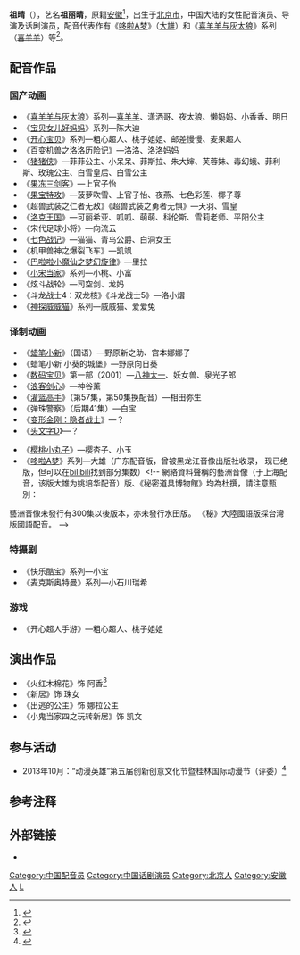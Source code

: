 {{配音員
|名字= 祖晴
|圖像= 
|尺寸= 
|說明= 
|本名= 
|羅馬拼音= Zu Li Qing
|英文名= 
|暱稱= 
|藝名= 祖丽晴
|出生地= {{CHN}}[[北京市|北京市]]
|出身地= 
|國籍= {{PRC}}
|籍貫= [[安徽省|安徽省]]
|生年= 1988
|生月= 5
|生日= 31
|歿年= 
|歿月= 
|歿日= 
|血型= 
|教育程度= 
|宗教信仰= 
|所屬= 
|配演語言= [[汉语|汉语]]（[[普通话|普通话]]、[[北京话|北京话]]）
|配偶= 
|任職紀錄= 
|出道作= 
|代表作= [[野比大雄|野比大雄]]《[[哆啦A夢|哆啦A夢]]》<br>[[喜羊羊|喜羊羊]]《[[喜羊羊與灰太狼|喜羊羊與灰太狼]]》
|網站= 
|其他= 
}}

'''祖晴'''（{{bd|1988年|5月31日|catIdx=Z祖}}），艺名'''祖丽晴'''，原籍[[安徽|安徽]]<ref name=huangweiminghuigui>{{cite news|title=喜羊羊配音演员祖晴：反串配男声，就是想突破自己|url=http://www.22dm.com/news/2017-2-8/851.html|accessdate=2019-04-27|newspaper=新华网|date=2017-02-08|archive-url=https://web.archive.org/web/20190427162006/http://www.22dm.com/news/2017-2-8/851.html|archive-date=2019-04-27|dead-url=yes}}</ref>，出生于[[北京市|北京市]]，中国大陆的女性配音演员、导演及话剧演员，配音代表作有《[[哆啦A梦|哆啦A梦]]》（[[大雄|大雄]]）和《[[喜羊羊与灰太狼|喜羊羊与灰太狼]]》系列（[[喜羊羊|喜羊羊]]）等<ref>{{Cite web |url=http://www.youku.com/star_page/uid_UMTQ4ODc5Mg==.html |title=祖丽晴简介 |access-date=2014-01-31 |archive-date=2019-09-01 |archive-url=https://web.archive.org/web/20190901235835/http://www.youku.com/star_page/uid_UMTQ4ODc5Mg==.html |dead-url=no }}</ref>。

==配音作品==

=== 国产动画 ===
*《[[喜羊羊与灰太狼|喜羊羊与灰太狼]]》系列—[[喜羊羊|喜羊羊]]、潇洒哥、夜太狼、懒妈妈、小香香、明日
*《[[宝贝女儿好妈妈|宝贝女儿好妈妈]]》系列—陈大迪
*《[[开心宝贝|开心宝贝]]》系列—粗心超人、桃子姐姐、邮差慢慢、麦果超人
*《百变机兽之洛洛历险记》—洛洛、洛洛妈妈
*《[[猪猪侠|猪猪侠]]》—菲菲公主、小呆呆、菲斯拉、朱大婶、芙蓉妹、毒幻蛾、菲利斯、玫瑰公主、白雪皇后、白雪公主
*《[[果冻三剑客|果冻三剑客]]》—上官子怡
*《[[果宝特攻|果宝特攻]]》—菠萝吹雪、上官子怡、夜燕、七色彩莲、椰子尊
*《超兽武装之仁者无敌》《超兽武装之勇者无惧》—天羽、雪皇
*《[[洛克王国|洛克王国]]》—可丽希亚、呱呱、萌萌、科伦斯、雪莉老师、平阳公主
*《宋代足球小将》—向流云
*《[[七色战记|七色战记]]》—猫猫、青鸟公爵、白洞女王
*《机甲兽神之爆裂飞车》—凯飒
*《[[巴啦啦小魔仙之梦幻旋律|巴啦啦小魔仙之梦幻旋律]]》—里拉
*《[[小宋当家|小宋当家]]》系列—小桃、小富
*《炫斗战轮》—司空剑、龙妈
*《斗龙战士4：双龙核》《斗龙战士5》—洛小熠
*《[[神探威威猫|神探威威猫]]》系列—威威猫、爱爱兔

=== 译制动画 ===

* 《[[蜡笔小新|蜡笔小新]]》（国语）—野原新之助、宫本娜娜子
* 《蜡笔小新 小葵的城堡》—野原向日葵
* 《[[數碼寶貝大冒險|数码宝贝]]》第一部（2001）—[[八神太一|八神太一]]、妖女兽、泉光子郎
* 《[[浪客剑心|浪客剑心]]》—神谷薰
* 《[[灌篮高手|灌篮高手]]》（第57集，第50集换配音）—相田弥生
* 《弹珠警察》（后期41集）—白宝
* 《[[變形金剛：隱者戰士|变形金刚：隐者战士]]》—？
* 《[[头文字D|头文字D]]》—？

*《[[樱桃小丸子|樱桃小丸子]]》—樱杏子、小玉
*《[[哆啦A梦|哆啦A梦]]》系列—大雄（广东配音版，曾被黑龙江音像出版社收录，<!--因背景音乐与原版不同，可能并非正版，也有《梦幻三剑士》等电影-->现已绝版，但可以在[[bilibili|bilibili]]找到部分集数）<!-- 網絡資料聲稱的藝洲音像（于上海配音，该版大雄为姚培华配音）版、《秘密道具博物館》均為杜撰，請注意甄別：
藝洲音像未發行有300集以後版本，亦未發行水田版。
《秘》大陸國語版採台灣版國語配音。 -->

=== 特摄剧 ===

* 《快乐酷宝》系列—小宝
* 《麦克斯奥特曼》系列—小石川瑞希

=== 游戏 ===

* 《开心超人手游》—粗心超人、桃子姐姐

==演出作品==
*《火红木棉花》饰 阿香<ref>{{cite web |url=http://star.iqiyi.com/2007815 |title=存档副本 |accessdate=2014-01-31 |deadurl=yes |archiveurl=https://web.archive.org/web/20140201200108/http://star.iqiyi.com/2007815 |archivedate=2014-02-01 }}</ref>
*《新居》饰 珠女
*《出逃的公主》饰 娜拉公主
*《小鬼当家四之玩转新居》饰 凯文

==参与活动==
*2013年10月：“动漫英雄”第五届创新创意文化节暨桂林国际动漫节（评委）<ref>{{Cite web |url=http://www.pcgames.com.cn/club/317/3177226.html |title=动漫英雄漫聚桂城，倾情献映动漫盛宴 |access-date=2014-01-31 |archive-date=2016-03-05 |archive-url=https://web.archive.org/web/20160305001103/http://www.pcgames.com.cn/club/317/3177226.html |dead-url=no }}</ref>

==参考注释==
{{reflist|2}}

==外部链接==
*{{sinaweibo|zuliqing}}

{{Authority control}}
{{DEFAULTSORT:Z}}
[[Category:中国配音员|Category:中国配音员]]
[[Category:中国话剧演员|Category:中国话剧演员]]
[[Category:北京人|Category:北京人]]
[[Category:安徽人|Category:安徽人]]
[[Category:祖姓|L]]